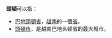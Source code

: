 '''頭頓'''可以指：
* [[巴地頭頓省|巴地頭頓省]]，[[越南|越南]]的一個[[省|省]]。
* [[頭頓市|頭頓市]]，是越南巴地头顿省的最大城市。
{{disambig|T|Cat=二字译名消歧义}}